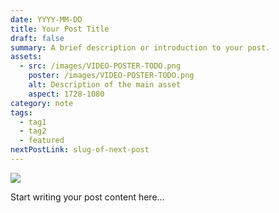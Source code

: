 ```yaml
---
date: YYYY-MM-DD
title: Your Post Title
draft: false
summary: A brief description or introduction to your post.
assets:
  - src: /images/VIDEO-POSTER-TODO.png
    poster: /images/VIDEO-POSTER-TODO.png
    alt: Description of the main asset
    aspect: 1728-1080
category: note
tags:
  - tag1
  - tag2
  - featured
nextPostLink: slug-of-next-post
---
```


<Image
  aspect="1729-1080"
  src="/images/VIDEO-POSTER-TODO.png"
  poster="/images/VIDEO-POSTER-TODO.png"
/>

Start writing your post content here…
